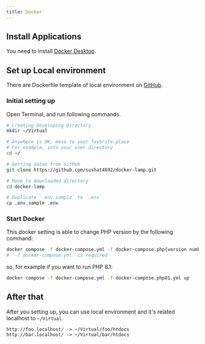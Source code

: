 ```yaml
---
title: Docker
---
```


## Install Applications

You need to install [Docker Desktop](https://www.docker.com/products/docker-desktop).


## Set up Local environment

There are Dockerfile template of local environment on [GitHub](https://github.com/sushat4692/docker-lamp).


### Initial setting up

Open Terminal, and run following commands.

```bash
# Creating Developing Directory
mkdir ~/Virtual

# Anywhere is OK, move to your favorite place
# For example, into your user directory
cd ~/

# Getting datas from GitHub
git clone https://github.com/sushat4692/docker-lamp.git

# Move to downloaded directory
cd docker-lamp

# Duplicate `.env.sample` to `.env`
cp .env.sample .env
```

### Start Docker

This docker setting is able to change PHP version by the following command:

```bash
docker compose -f docker-compose.yml -f docker-compose.php{version number}.yml up
# `-f docker-compose.yml` is required
```

so, for example if you want to run PHP 8.1:

```bash
docker compose -f docker-compose.yml -f docker-compose.php81.yml up
```


## After that

After you setting up, you can use local environment and it's related localhost to `~/Virtual`.

```
http://foo.localhost/ -> ~/Virtual/foo/htdocs
http://bar.localhost/ -> ~/Virtual/bar/htdocs
```
